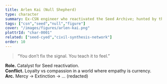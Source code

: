 ```yaml
---
title: Arlen Kai (Null Shepherd)
type: character
summary: Ex-CSN engineer who reactivated the Seed Archive; hunted by the grid he designed.
tags: ["csn","seed","null","figure"]
cover: "/images/figures/arlen-kai.png"
plottrId: "char-0001"
related: ["seed-cyed","civil-synthesis-network"]
order: 10
---
```

> “You don’t fix the signal. You teach it to feel.”

**Role.** Catalyst for Seed reactivation.  
**Conflict.** Loyalty vs compassion in a world where empathy is currency.  
**Arc.** Mercy → Extinction → … (redacted)


